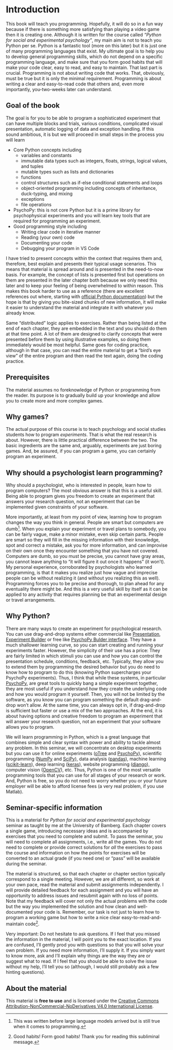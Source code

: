# Introduction {-}

This book will teach you programming. Hopefully, it will do so in a fun way because if there is something more satisfying than playing a video game then it is creating one. Although it is written for the course called *"Python for social and experimental psychology"*, my main aim is not to teach you Python per se. Python is a fantastic tool (more on this later) but it is just one of many programming languages that exist. My ultimate goal is to help you to develop general programming skills, which do not depend on a specific programming language, and make sure that you form good habits that will make your code clear, easy to read, and easy to maintain. That last part is crucial. Programming is not about writing code that works. That, obviously, must be true but it is only the minimal requirement. Programming is about writing a clear and easy-to-read code that others and, even more importantly, you-two-weeks later can understand.

## Goal of the book
The goal is for you to be able to program a sophisticated experiment that can have multiple blocks and trials, various conditions, complicated visual presentation, automatic logging of data and exception handling. If this sound ambitious, it is but we will proceed in small steps in the process you will learn

* Core Python concepts including
  * variables and constants
  * immutable data types such as integers, floats, strings, logical values, and tuples
  * mutable types such as lists and dictionaries
  * functions
  * control structures such as if-else conditional statements and loops
  * object-oriented programming including concepts of inheritance, duck-typing, and mixing
  * exceptions
  * file operations
* PsychoPy: this is not core Python but it is a prime library for psychophysical experiments and you will learn key tools that are required for programming an experiment.
* Good programming style including 
  * Writing clear code in iterative manner
  * Reading (your own) code
  * Documenting your code
  * Debugging your program in VS Code

I have tried to present concepts within the context that requires them and, therefore, best explain and presents their typical usage scenarios. This means that material is spread around and is presented in the need-to-now basis. For example, the concept of lists is presented first but operations on them are presented in the later chapter both because we only need this later and to keep your feeling of being overwhelmed to within reason. This makes this book harder to use as a reference (there are excellent references out where, starting with [official Python documentation](https://docs.python.org/3/)) but the hope is that by giving you bite-sized chunks of new information, it will make it easier to understand the material and integrate it with whatever you already know.

Same "distributed" logic applies to exercises. Rather than being listed at the end of each chapter, they are embedded in the text and you should do them at that time point. A lot of them are designed to clarify concepts that were presented before them by using illustrative examples, so doing them immediately would be most helpful. Same goes for coding practice, although in that case, you can read the entire material to get a "bird's eye view" of the entire program and then read the text again, doing the coding practice.


## Prerequisites
The material assumes no foreknowledge of Python or programming from the reader. Its purpose is to gradually build up your knowledge and allow you to create more and more complex games.

## Why games?
The actual purpose of this course is to teach psychology and social studies students how to program _experiments_. That is what the real research is about. However, there is little practical difference between the two. The basic ingredients are the same and, arguably, experiments are just boring games. And, be assured, if you can program a game, you can certainly program an experiment.

## Why should a psychologist learn programming?
Why should a psychologist, who is interested in people, learn how to program computers? The most obvious answer is that this is a useful skill. Being able to program gives you freedom to create an experiment that answers your research question, not an experiment that can be implemented given constraints of your software.

More importantly, at least from my point of view, learning how to program changes the way you think in general. People are smart but computers are dumb^[This was written before large language models arrived but is still true when it comes to programming.]. When you explain your experiment or travel plans to somebody, you can be fairly vague, make a minor mistake, even skip certain parts. People are smart so they will fill in the missing information with their knowledge, spot and correct a mistake, ask you for more information, and can improvise on their own once they encounter something that you have not covered. Computers are dumb, so you must be precise, you cannot have gray areas, you cannot leave anything to "it will figure it out once it happens" (it won't). My personal experience, corroborated by psychologists who learned programming, is that it makes you realize just how vague and imprecise people can be without realizing it (and without you realizing this as well). Programming forces you to be precise and thorough, to plan ahead for any eventuality there might be. And this is a very useful skill by itself as it can be applied to any activity that requires planning be that an experimental design or travel arrangements.

## Why Python?
There are many ways to create an experiment for psychological research. You can use drag-and-drop systems either commercial like [Presentation](https://www.neurobs.com/), [Experiment Builder](https://www.sr-research.com/experiment-builder/) or free like [PsychoPy Bulder interface](https://psychopy.org/builder). They have a much shallower learning curve, so you can start creating and running your experiments faster. However, the simplicity of their use has a price: They are fairly limited in which stimuli you can use and how you can control the presentation schedule, conditions, feedback, etc. Typically, they allow you to extend them by programming the desired behavior but you do need to know how to program to do this (knowing Python supercharges your PsychoPy experiments). Thus, I think that while these systems, in particular [PsychoPy](https://psychopy.org/), are great tools to quickly bang a simple experiment together, they are most useful if you understand _how_ they create the underlying code and how you would program it yourself. Then, you will not be limited by the software, as you know you can program something the default drag-and-drop won't allow. At the same time, you can always opt in, if drag-and-drop is sufficient but faster or use a mix of the two approaches. At the end, it is about having options and creative freedom to program an experiment that will answer your research question, not an experiment that your software allows you to program.

We will learn programming in Python, which is a great language that combines simple and clear syntax with power and ability to tackle almost any problem. In this seminar, we will concentrate on desktop experiments but you can use it for online experiments ([oTree](https://otree.readthedocs.io/en/latest/) and [PsychoPy](https://psychopy.org/)), scientific programming ([NumPy](https://numpy.org/) and [SciPy](https://www.scipy.org/)), data analysis ([pandas](https://pandas.pydata.org/)), machine learning ([scikit-learn](https://scikit-learn.org/)), deep learning ([keras](https://keras.io/)), website programming ([django](https://www.djangoproject.com/)), computer vision ([OpenCV](https://opencv.org/)), etc. Thus, Python is one of the most versatile programming tools that you can use for all stages of your research or work. And, Python is free, so you do not need to worry whether you or your future employer will be able to afford license fees (a very real problem, if you use Matlab).

## Seminar-specific information
This is a material for _Python for social and experimental psychology_ seminar as taught by me at the University of Bamberg. Each chapter covers a single game, introducing necessary ideas and is accompanied by exercises that you need to complete and submit. To pass the seminar, you will need to complete all assignments, i.e., write all the games. You do not need to complete or provide correct solutions for _all_ the exercises to pass the course and information on how the points for exercises will be converted to an actual grade (if you need one) or "pass" will be available during the seminar.

The material is structured, so that each chapter or chapter section typically correspond to a single meeting. However, we are all different, so work at your own pace, read the material and submit assignments independently. I will provide detailed feedback for each assignment and you will have an opportunity to address issues and resubmit again with no loss of points. Note that my feedback will cover not only the actual problems with the code but the way you implemented the solution and how clean and well-documented your code is. Remember, our task is not just to learn how to program a working game but how to write a nice clear easy-to-read-and-maintain code^[Good habits! Form good habits! Thank you for reading this subliminal message.]. 

Very important: Do not hesitate to ask questions. If I feel that you missed the information in the material, I will point you to the exact location. If you are confused, I'll gently prod you with questions so that you will solve your own problem. If you need more information, I'll supply it. If you simply want to know more, ask and I'll explain why things are the way they are or suggest what to read. If I feel that you should be able to solve the issue without my help, I'll tell you so (although, I would still probably ask a few hinting questions).

## About the material
This material is **free to use** and is licensed under the [Creative Commons Attribution-NonCommercial-NoDerivatives V4.0 International License](https://creativecommons.org/licenses/by-nc-nd/4.0/).

